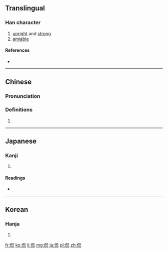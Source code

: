 ==Translingual==

===Han character===
{{Han char|rn=9|rad=人|as=06|sn=8|four=2621<sub>0</sub>|canj=人口竹山 (ORHU)}}

# [[upright]] and [[strong]]
# [[amiable]]

====References====
* {{Han ref|kx=0101.110|dkj=00577|dj=0214.040|hdz=10148.030|uh=4F83|ud=20355|bh=A8D4|bd=43220}}

----

==Chinese==
{{zh-forms}}

===Pronunciation===
{{zh-pron
|m=kǎn
|c=hon2
|mc=y
|oc=y
|ma=
|cat=a
}}

===Definitions===
# {{rfdef|lang=zh}}

----

==Japanese==

===Kanji===
{{ja-kanji|grade=|rs=人06}}

# {{defn|lang=ja|sort=人06}}

====Readings====
* {{ja-readings|on=[[かん]] (kan)|kun=[[つよい]] (tsuyoi)}}

----

==Korean==

===Hanja===
{{ko-hanja|hangeul=간|rv=gan|mr=kan}}

# {{defn|lang=ko|sort=人06}}

[[fr:侃]]
[[ko:侃]]
[[li:侃]]
[[mg:侃]]
[[ja:侃]]
[[pl:侃]]
[[zh:侃]]
